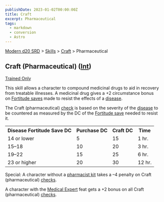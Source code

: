 ```yaml
---
publishDate: 2023-01-02T00:00:00Z
title: Craft
excerpt: Pharmaceutical
tags:
  - markdown
  - conversion
  - Astro
---
```


[Modern d20 SRD](/#modernD20) > [Skills](modern-d20-srd-skills-index) > [Craft](modern-d20-srd-skills-craft) > Pharmaceutical

## Craft (Pharmaceutical) ([Int](modern-d20-srd-basics-ability-scores))
[Trained Only](modern-d20-srd-skills-skill-basics)

This skill allows a character to compound medicinal drugs to aid in recovery
from treatable illnesses. A medicinal drug gives a +2 circumstance bonus on
[Fortitude saves](modern-d20-srd-basics-saving-throws) made to resist the
effects of a [disease](modern-d20-srd-environment-hazards-disease).

The Craft (pharmaceutical) [check](modern-d20-srd-skills-skill-basics-php#skill-check-index) is based on the severity of the
[disease](modern-d20-srd-environment-hazards-disease) to be countered as
measured by the DC of the [Fortitude save](modern-d20-srd-basics-saving-throws) needed to resist it.


<table> <tr> <th>Disease Fortitude Save DC</th> <th>Purchase DC</th><th> Craft DC</th><th> Time</th></tr> <tr><td> 14 or lower</td><td> 5</td><td> 15</td><td> 1 hr. </td></tr> <tr class="shaded"><td> 15–18</td><td> 10</td><td> 20</td><td> 3 hr. </td></tr> <tr><td> 19–22</td><td> 15</td><td> 25</td><td> 6 hr. </td></tr> <tr class="shaded"><td> 23 or higher</td><td> 20</td><td> 30</td><td> 12 hr. </td></tr> </table>


Special: A character without a [pharmacist kit](modern-d20-srd-equipment-professional-equipment) takes a –4 penalty on Craft (pharmaceutical)
[checks](modern-d20-srd-skills-skill-basics-php#skill-check-index).

A character with the [Medical Expert](modern-d20-srd-feats-medical-expert)
feat gets a +2 bonus on all Craft (pharmaceutical) [checks](modern-d20-srd-skills-skill-basics-php#skill-check-index).

